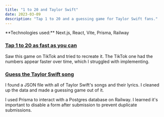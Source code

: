 ```yaml
---
title: "1 to 20 and Taylor Swift"
date: 2023-03-09
description: "Tap 1 to 20 and a guessing game for Taylor Swift fans."
---
```



<Note emoji="📟" type="technology">
  **Technologies used:** Next.js, React, Vite, Prisma, Railway
</Note>

### [Tap 1 to 20 as fast as you can](https://1to20.vercel.app/)

Saw this game on TikTok and tried to recreate it. The TikTok one had the numbers appear faster over time, which I struggled with implementing.

### [Guess the Taylor Swift song](https://tsguess.vercel.app/)

I found a JSON file with all of Taylor Swift's songs and their lyrics. I cleaned up the data and made a guessing game out of it.

I used Prisma to interact with a Postgres database on Railway. I learned it's important to disable a form after submission to prevent duplicate submissions.
